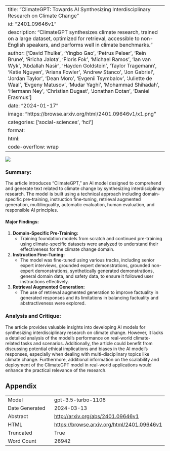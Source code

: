 
---
title: "ClimateGPT: Towards AI Synthesizing Interdisciplinary Research on Climate Change"
id: "2401.09646v1"
description: "ClimateGPT synthesizes climate research, trained on a large dataset, optimized for retrieval, accessible to non-English speakers, and performs well in climate benchmarks."
author: ['David Thulke', 'Yingbo Gao', 'Petrus Pelser', 'Rein Brune', 'Rricha Jalota', 'Floris Fok', 'Michael Ramos', 'Ian van Wyk', 'Abdallah Nasir', 'Hayden Goldstein', 'Taylor Tragemann', 'Katie Nguyen', 'Ariana Fowler', 'Andrew Stanco', 'Jon Gabriel', 'Jordan Taylor', 'Dean Moro', 'Evgenii Tsymbalov', 'Juliette de Waal', 'Evgeny Matusov', 'Mudar Yaghi', 'Mohammad Shihadah', 'Hermann Ney', 'Christian Dugast', 'Jonathan Dotan', 'Daniel Erasmus']
date: "2024-01-17"
image: "https://browse.arxiv.org/html/2401.09646v1/x1.png"
categories: ['social-sciences', 'hci']
format:
  html:
    code-overflow: wrap
---

![](https://browse.arxiv.org/html/2401.09646v1/x1.png)

### **Summary:**
The article introduces "ClimateGPT," an AI model designed to comprehend and generate text related to climate change by synthesizing interdisciplinary research. The model is built using a technical approach including domain-specific pre-training, instruction fine-tuning, retrieval augmented generation, multilinguality, automatic evaluation, human evaluation, and responsible AI principles.

#### Major Findings:
1. **Domain-Specific Pre-Training:**
    - Training foundation models from scratch and continued pre-training using climate-specific datasets were analyzed to understand their effectiveness for the climate change domain.

2. **Instruction Fine-Tuning:**
    - The model was fine-tuned using various tracks, including senior expert interviews, grounded expert demonstrations, grounded non-expert demonstrations, synthetically generated demonstrations, general domain data, and safety data, to ensure it followed user instructions effectively.

3. **Retrieval Augmented Generation:**
    - The use of retrieval augmented generation to improve factuality in generated responses and its limitations in balancing factuality and abstractiveness were explored.

### **Analysis and Critique:**
The article provides valuable insights into developing AI models for synthesizing interdisciplinary research on climate change. However, it lacks a detailed analysis of the model's performance on real-world climate-related tasks and scenarios. Additionally, the article could benefit from discussing potential ethical implications and biases in the AI model's responses, especially when dealing with multi-disciplinary topics like climate change. Furthermore, additional information on the scalability and deployment of the ClimateGPT model in real-world applications would enhance the practical relevance of the research.

## Appendix

|          |          |
|----------|----------|
| Model     | gpt-3.5-turbo-1106       |
| Date Generated     | 2024-03-13       |
| Abstract | [http://arxiv.org/abs/2401.09646v1](http://arxiv.org/abs/2401.09646v1)        |
| HTML     | [https://browse.arxiv.org/html/2401.09646v1](https://browse.arxiv.org/html/2401.09646v1)       |
| Truncated       | True       |
| Word Count       | 26942       |